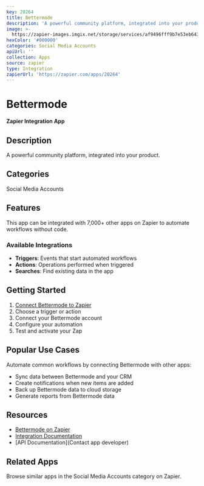 ```yaml
---
key: 20264
title: Bettermode
description: 'A powerful community platform, integrated into your product.'
image: >-
  https://zapier-images.imgix.net/storage/services/af9496fff9b7e53eb643e2835cb48526.png?auto=format%2Ccompress&ixlib=python-3.0.0&q=50
hexColor: '#000000'
categories: Social Media Accounts
apiUrl: ''
collection: Apps
source: zapier
type: Integration
zapierUrl: 'https://zapier.com/apps/20264'
---
```

# Bettermode

**Zapier Integration App**

## Description

A powerful community platform, integrated into your product.

## Categories

Social Media Accounts

## Features

This app can be integrated with 7,000+ other apps on Zapier to automate workflows without code.

### Available Integrations

- **Triggers**: Events that start automated workflows
- **Actions**: Operations performed when triggered
- **Searches**: Find existing data in the app

## Getting Started

1. [Connect Bettermode to Zapier](https://zapier.com/apps/20264)
2. Choose a trigger or action
3. Connect your Bettermode account
4. Configure your automation
5. Test and activate your Zap

## Popular Use Cases

Automate common workflows by connecting Bettermode with other apps:

- Sync data between Bettermode and your CRM
- Create notifications when new items are added
- Back up Bettermode data to cloud storage
- Generate reports from Bettermode data

## Resources

- [Bettermode on Zapier](https://zapier.com/apps/20264)
- [Integration Documentation](https://zapier.com/apps/20264/integrations)
- [API Documentation](Contact app developer)

## Related Apps

Browse similar apps in the Social Media Accounts category on Zapier.
